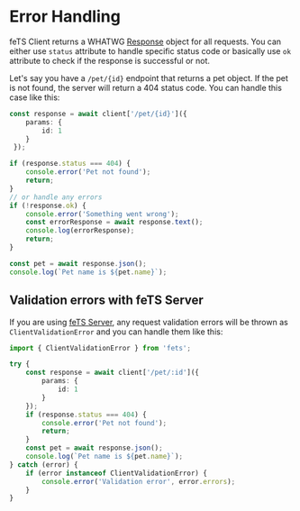 # Error Handling

feTS Client returns a WHATWG [Response](https://developer.mozilla.org/en-US/docs/Web/API/Response)
object for all requests. You can either use `status` attribute to handle specific status code or
basically use `ok` attribute to check if the response is successful or not.

Let's say you have a `/pet/{id}` endpoint that returns a pet object. If the pet is not found, the
server will return a 404 status code. You can handle this case like this:

```ts
const response = await client['/pet/{id}']({
    params: {
        id: 1
    }
 });

if (response.status === 404) {
    console.error('Pet not found');
    return;
}
// or handle any errors
if (!response.ok) {
    console.error('Something went wrong');
    const errorResponse = await response.text();
    console.log(errorResponse);
    return;
}

const pet = await response.json();
console.log(`Pet name is ${pet.name}`);
```

## Validation errors with feTS Server

If you are using [feTS Server](/server), any request validation errors will be thrown as
`ClientValidationError` and you can handle them like this:

```ts
import { ClientValidationError } from 'fets';

try {
    const response = await client['/pet/:id']({
        params: {
            id: 1
        }
    });
    if (response.status === 404) {
        console.error('Pet not found');
        return;
    }
    const pet = await response.json();
    console.log(`Pet name is ${pet.name}`);
} catch (error) {
    if (error instanceof ClientValidationError) {
        console.error('Validation error', error.errors);
    }
}
```
